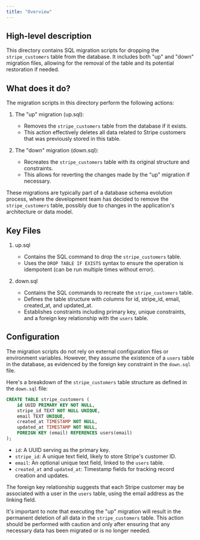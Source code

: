 ```yaml
---
title: "Overview"
---
```


## High-level description
This directory contains SQL migration scripts for dropping the `stripe_customers` table from the database. It includes both "up" and "down" migration files, allowing for the removal of the table and its potential restoration if needed.

## What does it do?
The migration scripts in this directory perform the following actions:

1. The "up" migration (up.sql):
   - Removes the `stripe_customers` table from the database if it exists.
   - This action effectively deletes all data related to Stripe customers that was previously stored in this table.

2. The "down" migration (down.sql):
   - Recreates the `stripe_customers` table with its original structure and constraints.
   - This allows for reverting the changes made by the "up" migration if necessary.

These migrations are typically part of a database schema evolution process, where the development team has decided to remove the `stripe_customers` table, possibly due to changes in the application's architecture or data model.

## Key Files

1. up.sql
   - Contains the SQL command to drop the `stripe_customers` table.
   - Uses the `DROP TABLE IF EXISTS` syntax to ensure the operation is idempotent (can be run multiple times without error).

2. down.sql
   - Contains the SQL commands to recreate the `stripe_customers` table.
   - Defines the table structure with columns for id, stripe_id, email, created_at, and updated_at.
   - Establishes constraints including primary key, unique constraints, and a foreign key relationship with the `users` table.

## Configuration
The migration scripts do not rely on external configuration files or environment variables. However, they assume the existence of a `users` table in the database, as evidenced by the foreign key constraint in the `down.sql` file.

Here's a breakdown of the `stripe_customers` table structure as defined in the `down.sql` file:

```sql
CREATE TABLE stripe_customers (
    id UUID PRIMARY KEY NOT NULL,
    stripe_id TEXT NOT NULL UNIQUE,
    email TEXT UNIQUE,
    created_at TIMESTAMP NOT NULL,
    updated_at TIMESTAMP NOT NULL,
    FOREIGN KEY (email) REFERENCES users(email)
);
```

- `id`: A UUID serving as the primary key.
- `stripe_id`: A unique text field, likely to store Stripe's customer ID.
- `email`: An optional unique text field, linked to the `users` table.
- `created_at` and `updated_at`: Timestamp fields for tracking record creation and updates.

The foreign key relationship suggests that each Stripe customer may be associated with a user in the `users` table, using the email address as the linking field.

It's important to note that executing the "up" migration will result in the permanent deletion of all data in the `stripe_customers` table. This action should be performed with caution and only after ensuring that any necessary data has been migrated or is no longer needed.